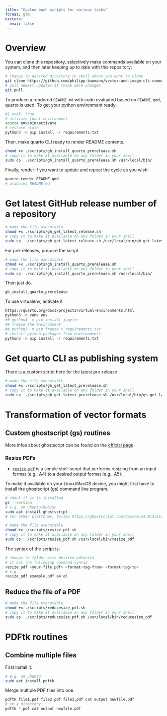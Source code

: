 ```yaml
---
title: "Custom bash scripts for various tasks"
format: gfm
execute:
  eval: false
---
```


# Overview

You can clone this repository, selectively make commands available on your system, and then later keeping up to date with this repository:

```bash
# change to desired directory in shell where you want to clone
git clone https://github.com/philipp-baumann/vector-and-image-cli-commands.git
# pull newest updates if there were changes
git pull
```

To produce a rendered `README.md` with code evaluated based on `README.qmd`, quarto is used. To get your python environment ready:

```bash
#| eval: true
# activate local environment
source env/bin/activate
# restore state
python3 -m pip install -r requirements.txt
```

Then, make quarto CLI ready to render README contents.

```bash
chmod +x ./scripts/gh_install_quarto_prerelease.sh
# copy it to make it available on any folder in your shell
sudo cp  ./scripts/gh_install_quarto_prerelease.sh /usr/local/bin/
```

Finally, render if you want to update and repeat the cycle as you wish:

```bash
quarto render README.qmd
# produces README.md
```


# Get latest GitHub release number of a repository

```bash
# make the file executable
chmod +x ./scripts/gh_get_latest_release.sh
# copy it to make it available on any folder in your shell
sudo cp  ./scripts/gh_get_latest_release.sh /usr/local/bin/gh_get_latest_release
```

For pre-releases, prepare the script.

```bash
# make the file executable
chmod +x ./scripts/gh_install_quarto_prerelease.sh
# copy it to make it available on any folder in your shell
sudo cp  ./scripts/gh_install_quarto_prerelease.sh /usr/local/bin/
```

Then just do.

```bash
gh_install_quarto_prerelease
```

To use virtualenv, activate it

```bash
https://quarto.org/docs/projects/virtual-environments.html
python3 -m venv env
## python3 -m pip install jupyter
## freeze the environment
## python3 -m pip freeze > requirements.txt
# install python packages from environments
python3 -m pip install -r requirements.txt
```

# Get quarto CLI as publishing system

There is a custom script here for the latest pre-release

```bash
# make the file executable
chmod +x ./scripts/gh_get_latest_prerelease.sh
# copy it to make it available on any folder in your shell
sudo cp  ./scripts/gh_get_latest_prerelease.sh /usr/local/bin/gh_get_latest_prerelease
```

# Transformation of vector formats

## Custom ghostscript (gs) routines

More infos about ghostscript can be found on the [official page](https://www.ghostscript.com/).

### Resize PDFs

- [`resize_pdf`](scripts/resize_pdf.sh) is a simple shell script that performs resizing from an input format (e.g., A4) to a desired output format (e.g., A5).

To make it available on your Linux/MacOS device, you might first
have to install the ghostscript (gs) command line program.

```bash
# check if it is installed
gs --version
# e.g. on Ubuntu/Debian
sudo apt install ghostscript
# for other platforms, follow https://ghostscript.com/docs/9.54.0/Install.htm
```


```bash
# make the file executable
chmod +x ./scripts/resize_pdf.sh
# copy it to make it available on any folder in your shell
sudo cp  ./scripts/resize_pdf.sh /usr/local/bin/resize_pdf
```

The syntax of the script is:

```bash
# change to folder with desired pdfwrite
# it has the following command syntax
resize_pdf <your-file.pdf> <format-tag-from> <format-tag-to>
# e.g.
resize_pdf example.pdf a4 a5
```

## Reduce the file of a PDF

```bash
# make the file executable
chmod +x ./scripts/reducesize_pdf.sh
# copy it to make it available on any folder in your shell
sudo cp  ./scripts/reducesize_pdf.sh /usr/local/bin/reducesize_pdf
```

# PDFtk routines

## Combine multiple files

First install it.

```bash
# e.g. on ubuntu
sudo apt install pdftk
```

Merge multiple PDF files into one.

```bash
pdftk file1.pdf file2.pdf file3.pdf cat output newfile.pdf
# in a directory
pdftk *.pdf cat output newfile.pdf
```
